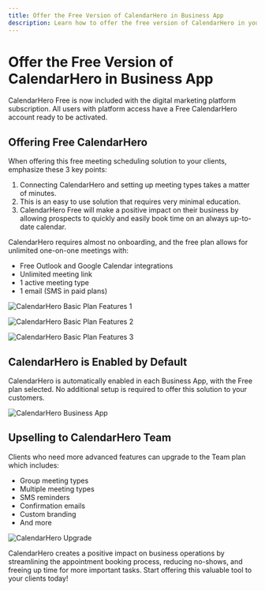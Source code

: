 ```yaml
---
title: Offer the Free Version of CalendarHero in Business App
description: Learn how to offer the free version of CalendarHero in your Business App
---
```


# Offer the Free Version of CalendarHero in Business App

CalendarHero Free is now included with the digital marketing platform subscription. All users with platform access have a Free CalendarHero account ready to be activated.

## Offering Free CalendarHero 

When offering this free meeting scheduling solution to your clients, emphasize these 3 key points:

1. Connecting CalendarHero and setting up meeting types takes a matter of minutes.
2. This is an easy to use solution that requires very minimal education.
3. CalendarHero Free will make a positive impact on their business by allowing prospects to quickly and easily book time on an always up-to-date calendar.

CalendarHero requires almost no onboarding, and the free plan allows for unlimited one-on-one meetings with:

- Free Outlook and Google Calendar integrations
- Unlimited meeting link
- 1 active meeting type
- 1 email (SMS in paid plans)

![CalendarHero Basic Plan Features 1](/img/calendarhero/calendarhero-basic-plan-1.jpg)

![CalendarHero Basic Plan Features 2](/img/calendarhero/calendarhero-basic-plan-2.jpg)

![CalendarHero Basic Plan Features 3](/img/calendarhero/calendarhero-basic-plan-3.jpg)

## CalendarHero is Enabled by Default

CalendarHero is automatically enabled in each Business App, with the Free plan selected. No additional setup is required to offer this solution to your customers.

![CalendarHero Business App](/img/calendarhero/calendarhero-business-app.jpg)

## Upselling to CalendarHero Team

Clients who need more advanced features can upgrade to the Team plan which includes:

- Group meeting types
- Multiple meeting types
- SMS reminders 
- Confirmation emails
- Custom branding
- And more

![CalendarHero Upgrade](/img/calendarhero/calendarhero-upgrade.jpg)

CalendarHero creates a positive impact on business operations by streamlining the appointment booking process, reducing no-shows, and freeing up time for more important tasks. Start offering this valuable tool to your clients today!